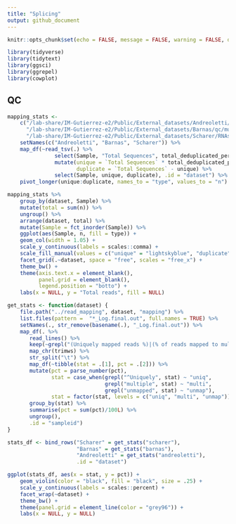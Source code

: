 ```yaml
---
title: "Splicing"
output: github_document
---
```


```r
knitr::opts_chunk$set(echo = FALSE, message = FALSE, warning = FALSE, dpi = 300)
```


```r
library(tidyverse)
library(tidytext)
library(ggsci)
library(ggrepel)
library(cowplot)
```


## QC


```r
mapping_stats <- 
    c("/lab-share/IM-Gutierrez-e2/Public/External_datasets/Andreoletti/qc/multiqc_data/multiqc_fastqc.txt",
      "/lab-share/IM-Gutierrez-e2/Public/External_datasets/Barnas/qc/multiqc_data/multiqc_fastqc.txt",
      "/lab-share/IM-Gutierrez-e2/Public/External_datasets/Scharer/RNAseq/qc/multiqc_data/multiqc_fastqc.txt") %>%
    setNames(c("Andreoletti", "Barnas", "Scharer")) %>%
    map_df(~read_tsv(.) %>%
               select(Sample, "Total Sequences", total_deduplicated_percentage) %>%
               mutate(unique = `Total Sequences` * total_deduplicated_percentage / 100,
                      duplicate = `Total Sequences` - unique) %>%
               select(Sample, unique, duplicate), .id = "dataset") %>%
    pivot_longer(unique:duplicate, names_to = "type", values_to = "n")

mapping_stats %>%
    group_by(dataset, Sample) %>%
    mutate(total = sum(n)) %>%
    ungroup() %>%
    arrange(dataset, total) %>%
    mutate(Sample = fct_inorder(Sample)) %>%
    ggplot(aes(Sample, n, fill = type)) +
    geom_col(width = 1.05) +
    scale_y_continuous(labels = scales::comma) +
    scale_fill_manual(values = c("unique" = "lightskyblue", "duplicate" = "grey30")) +
    facet_grid(.~dataset, space = "free", scales = "free_x") +
    theme_bw() +
    theme(axis.text.x = element_blank(),
          panel.grid = element_blank(),
          legend.position = "botto") +
    labs(x = NULL, y = "Total reads", fill = NULL)
```


```r
get_stats <- function(dataset) {
    file.path("../read_mapping", dataset, "mapping") %>%
    list.files(pattern =  "*_Log.final.out", full.names = TRUE) %>%
    setNames(., str_remove(basename(.), "_Log.final.out")) %>%
    map_df(. %>%
	   read_lines() %>%
	   keep(~grepl("(Uniquely mapped reads %)|(% of reads mapped to multiple)|(% of reads unmapped)", .)) %>%
	   map_chr(trimws) %>%
	   str_split("\t") %>%
	   map_df(~tibble(stat = .[1], pct = .[2])) %>%
	   mutate(pct = parse_number(pct),
	          stat = case_when(grepl("^Uniquely", stat) ~ "uniq",
	                           grepl("multiple", stat) ~ "multi",
	                           grepl("unmapped", stat) ~ "unmap"),
	          stat = factor(stat, levels = c("uniq", "multi", "unmap"))) %>%
	   group_by(stat) %>%
	   summarise(pct = sum(pct)/100L) %>%
	   ungroup(), 
       .id = "sampleid")
}

stats_df <- bind_rows("Scharer" = get_stats("scharer"),
                      "Barnas" = get_stats("barnas"),
                      "Andreoletti" = get_stats("andreoletti"),
                      .id = "dataset")

ggplot(stats_df, aes(x = stat, y = pct)) +
    geom_violin(color = "black", fill = "black", size = .25) +
    scale_y_continuous(labels = scales::percent) +
    facet_wrap(~dataset) +
    theme_bw() +
    theme(panel.grid = element_line(color = "grey96")) +
    labs(x = NULL, y = NULL)
```